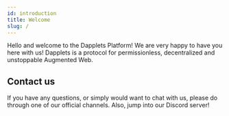 ```yaml
---
id: introduction
title: Welcome
slug: /
---
```



Hello and welcome to the Dapplets Platform! We are very happy to have you here with us! Dapplets is a protocol for permissionless, decentralized and unstoppable Augmented Web.

<FeatureList>
  <Line title="Introduction to Dapplets">
    <Feature url="/docs/what-are-dapplets/" title="What are Dapplets" subtitle="Basic things about Dapplets" image="/svg/what.svg" />
    <Feature url="/docs/how-to-use-dapplets/" title="How to Use Dapplets" subtitle="Installation, activation, settings" image="/svg/how.svg" />
    <Feature url="/docs/get-started/" title="Your First Dapplet" subtitle="Quickly create a basic Dapplet" image="/svg/first.svg" />
  </Line>

  <Line title="Dapplet Development">
    <Feature
      url="/docs/exercises/"
      title="Dapplet Creation Guide"
      subtitle="API description, implementation examples"
      image="/svg/creation.svg"
    />
    <Feature
      url="/docs/publishing/"
      title="Dapplet Publication"
      subtitle="Publishing in Dapplets Registry, working with the Developers tab"
      image="/svg/publication.svg"
    />
    <Feature
      url="/docs/using-adapters"
      title="Adapters API"
      subtitle="API description for working with existing adapters"
      image="/svg/adapters.svg"
    />
  </Line>

  <Line title="Other Resources">
    <Feature url="/docs/faq" title="FAQ" subtitle="Answering common questions" image="/svg/faq.svg" />
    <Feature
      url="/docs/whitepapers/summary"
      title="Whitepapers"
      subtitle="Dive into the details of the project"
      image="/svg/whitepapers.svg"
    />
    <Feature
      url="/docs/config"
      title="Advanced"
      subtitle="For those who want to know more"
      image="/svg/advanced.svg"
    />
  </Line>
</FeatureList>

## Contact us

If you have any questions, or simply would want to chat with us, please do through one of our official channels.
Also, jump into our Discord server!

<Line>
  <Feature url="https://twitter.com/dapplets_org" isContacts title="X" subtitle="@dapplets_org" image="/svg/x.svg" />
  <Feature url="https://discord.gg/YcxbkcyjMV" isContacts title="Discord" subtitle="Dapplets Project" image="/svg/discord.svg" />
  <Feature url="https://t.me/dapplets" isContacts title="Telegram" subtitle="@dapplets" image="/svg/tg.svg" />
</Line>
